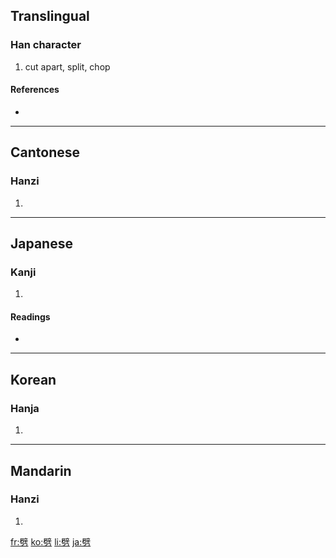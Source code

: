 ==Translingual==

===Han character===
{{Han char|rn=18|rad=刀|as=13|sn=15|four=7022<sub>7</sub>|canj=尸十尸竹 (SJSH)}}

# cut apart, split, chop

====References====
* {{Han ref|kx=0144.380|dkj=02223|dj=0325.150|hdz=10357.050|uh=5288|ud=21128|bh=BC41|bd=48193}}

----

==Cantonese==

===Hanzi===
{{yue-hanzi|jyut=|y=pek3, pik1}}

# {{defn|Cantonese}}

----

==Japanese==

===Kanji===
{{ja-kanji|grade=|rs=刀13}}

# {{defn|Japanese}}

====Readings====
* {{ja-readings|on=[[へき]] (heki), [[ひゃく]] (hyaku)|kun=[[さく]] (saku), [[つんざく]] (tsunzaku)}}

----

==Korean==

===Hanja===
{{ko-hanja|hangeul=벽|rv=byeok|mr=pyŏk}}

# {{defn|Korean}}

----

==Mandarin==

===Hanzi===
{{cmn-hanzi|pin=[[pī]] ([[pi1]]), [[pǐ]] ([[pi3]])|wg=p'i<sup>1</sup>, p'i<sup>3</sup>}}

# {{defn|Mandarin}}

[[fr:劈]]
[[ko:劈]]
[[li:劈]]
[[ja:劈]]